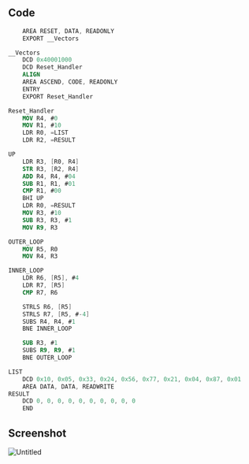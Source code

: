 ## Code

```nasm
	AREA RESET, DATA, READONLY
	EXPORT __Vectors

__Vectors
	DCD 0x40001000
	DCD Reset_Handler
	ALIGN
	AREA ASCEND, CODE, READONLY
	ENTRY
	EXPORT Reset_Handler

Reset_Handler
	MOV R4, #0
	MOV R1, #10
	LDR R0, =LIST
	LDR R2, =RESULT

UP
	LDR R3, [R0, R4]
	STR R3, [R2, R4]
	ADD R4, R4, #04
	SUB R1, R1, #01
	CMP R1, #00
	BHI UP
	LDR R0, =RESULT
	MOV R3, #10
	SUB R3, R3, #1
	MOV R9, R3

OUTER_LOOP
	MOV R5, R0
	MOV R4, R3

INNER_LOOP
	LDR R6, [R5], #4
	LDR R7, [R5]
	CMP R7, R6

	STRLS R6, [R5]
	STRLS R7, [R5, #-4]
	SUBS R4, R4, #1
	BNE INNER_LOOP

	SUB R3, #1
	SUBS R9, R9, #1
	BNE OUTER_LOOP

LIST
	DCD 0x10, 0x05, 0x33, 0x24, 0x56, 0x77, 0x21, 0x04, 0x87, 0x01
	AREA DATA, DATA, READWRITE
RESULT
	DCD 0, 0, 0, 0, 0, 0, 0, 0, 0, 0
	END
```

## Screenshot

![Untitled](https://prod-files-secure.s3.us-west-2.amazonaws.com/da3a4f3a-a694-4c1d-bcb4-b25d50a7db8e/63105303-b6b2-49fe-91f1-eba355216f70/Untitled.png)
